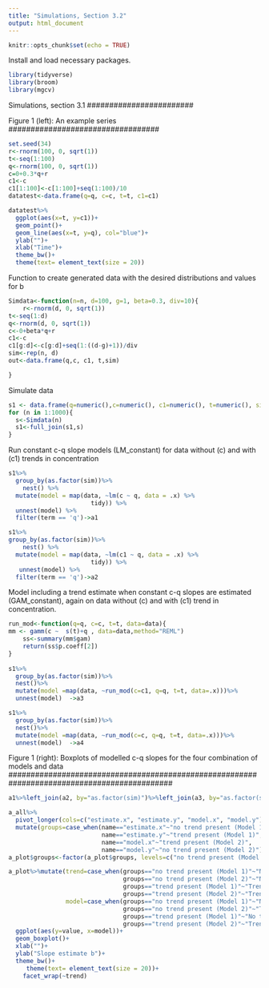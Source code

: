 ---
title: "Simulations, Section 3.2"
output: html_document
---

```{r setup, include=FALSE}
knitr::opts_chunk$set(echo = TRUE)
```

Install and load necessary packages.
```{r}
library(tidyverse)
library(broom)
library(mgcv)
```

########################
Simulations, section 3.1
########################

##################################
Figure 1 (left): An example series
##################################

```{r}
set.seed(34)
r<-rnorm(100, 0, sqrt(1))
t<-seq(1:100)
q<-rnorm(100, 0, sqrt(1))
c=0+0.3*q+r
c1<-c
c1[1:100]<-c[1:100]+seq(1:100)/10
datatest<-data.frame(q=q, c=c, t=t, c1=c1)

datatest%>%
  ggplot(aes(x=t, y=c1))+
  geom_point()+
  geom_line(aes(x=t, y=q), col="blue")+
  ylab("")+
  xlab("Time")+
  theme_bw()+
  theme(text= element_text(size = 20))
```

Function to create generated data with the desired distributions and values for b
```{r}
Simdata<-function(n=n, d=100, g=1, beta=0.3, div=10){
	r<-rnorm(d, 0, sqrt(1))
t<-seq(1:d)
q<-rnorm(d, 0, sqrt(1))
c<-0+beta*q+r
c1<-c
c1[g:d]<-c[g:d]+seq(1:((d-g)+1))/div
sim<-rep(n, d)
out<-data.frame(q,c, c1, t,sim)

}
```

Simulate data
```{r}
s1 <- data.frame(q=numeric(),c=numeric(), c1=numeric(), t=numeric(), sim=numeric()) 
for (n in 1:1000){
  s<-Simdata(n)
  s1<-full_join(s1,s)
}
```

Run constant c-q slope models (LM_constant) for data without (c) and with (c1) trends in concentration
```{r}
s1%>%
  group_by(as.factor(sim))%>%
    nest() %>% 
  mutate(model = map(data, ~lm(c ~ q, data = .x) %>% 
                       tidy)) %>% 
  unnest(model) %>%
  filter(term == 'q')->a1

s1%>%
group_by(as.factor(sim))%>%
    nest() %>% 
  mutate(model = map(data, ~lm(c1 ~ q, data = .x) %>% 
                       tidy)) %>% 
   unnest(model) %>%
  filter(term == 'q')->a2
```

Model including a trend estimate when constant c-q slopes are estimated (GAM_constant), again on data without (c) and with (c1) trend in concentration.
```{r}
run_mod<-function(q=q, c=c, t=t, data=data){
mm <- gamm(c ~  s(t)+q , data=data,method="REML")  
	ss<-summary(mm$gam)
	return(ss$p.coeff[2])
}	
	
s1%>%
  group_by(as.factor(sim))%>%
  nest()%>%
  mutate(model =map(data, ~run_mod(c=c1, q=q, t=t, data=.x)))%>%
  unnest(model)  ->a3

s1%>%
  group_by(as.factor(sim))%>%
  nest()%>%
  mutate(model =map(data, ~run_mod(c=c, q=q, t=t, data=.x)))%>%
  unnest(model)  ->a4
```

#############################################################################################
Figure 1 (right): Boxplots of modelled c-q slopes for the four combination of models and data
#############################################################################################
```{r}
a1%>%left_join(a2, by="as.factor(sim)")%>%left_join(a3, by="as.factor(sim)")%>%left_join(a4,by="as.factor(sim)")->a_all

a_all%>%
  pivot_longer(cols=c("estimate.x", "estimate.y", "model.x", "model.y"))%>%
  mutate(groups=case_when(name=="estimate.x"~"no trend present (Model 1)",
                          name=="estimate.y"~"trend present (Model 1)",
                          name=="model.x"~"trend present (Model 2)",
                          name=="model.y"~"no trend present (Model 2)"))->a_plot
a_plot$groups<-factor(a_plot$groups, levels=c("no trend present (Model 1)", "no trend present (Model 2)", "trend present (Model 1)", "trend present (Model 2)"))

a_plot%>%mutate(trend=case_when(groups=="no trend present (Model 1)"~"No trend present",
                                groups=="no trend present (Model 2)"~"No trend present",
                                groups=="trend present (Model 1)"~"Trend present", 
                                groups=="trend present (Model 2)"~"Trend present"),
                model=case_when(groups=="no trend present (Model 1)"~"No trend\nmodelled",
                                groups=="no trend present (Model 2)"~"Trend\nmodelled",
                                groups=="trend present (Model 1)"~"No trend\nmodelled", 
                                groups=="trend present (Model 2)"~"Trend\nmodelled"))%>%
  ggplot(aes(y=value, x=model))+
  geom_boxplot()+
  xlab("")+
  ylab("Slope estimate b")+
  theme_bw()+
     theme(text= element_text(size = 20))+
    facet_wrap(~trend)

```


